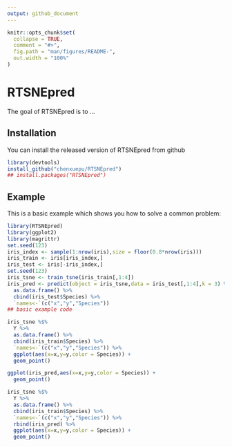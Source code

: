 ```yaml
---
output: github_document
---
```


<!-- README.md is generated from README.Rmd. Please edit that file -->

```r
knitr::opts_chunk$set(
  collapse = TRUE,
  comment = "#>",
  fig.path = "man/figures/README-",
  out.width = "100%"
)
```

# RTSNEpred

<!-- badges: start -->
<!-- badges: end -->

The goal of RTSNEpred is to ...

## Installation

<!-- You can install the released version of RTSNEpred from [CRAN](https://CRAN.R-project.org) with: -->
You can install the released version of RTSNEpred from github
``` r
library(devtools)
install_github("chenxuepu/RTSNEpred")
## install.packages("RTSNEpred")
```

## Example

This is a basic example which shows you how to solve a common problem:

```r
library(RTSNEpred)
library(ggplot2)
library(magrittr)
set.seed(123)
iris_index <- sample(1:nrow(iris),size = floor(0.8*nrow(iris)))
iris_train <- iris[iris_index,]
iris_test <- iris[-iris_index,]
set.seed(123)
iris_tsne <- train_tsne(iris_train[,1:4])
iris_pred <- predict(object = iris_tsne,data = iris_test[,1:4],k = 3) %>%
  as.data.frame() %>%
  cbind(iris_test$Species) %>%
  `names<-`(c("x","y","Species"))
## basic example code
```


```r
iris_tsne %$%
  Y %>%
  as.data.frame() %>%
  cbind(iris_train$Species) %>%
  `names<-`(c("x","y","Species")) %>%
  ggplot(aes(x=x,y=y,color = Species)) +
  geom_point()
```

```r
ggplot(iris_pred,aes(x=x,y=y,color = Species)) +
  geom_point()
```

```r
iris_tsne %$%
  Y %>%
  as.data.frame() %>%
  cbind(iris_train$Species) %>%
  `names<-`(c("x","y","Species")) %>%
  rbind(iris_pred) %>%
  ggplot(aes(x=x,y=y,color = Species)) +
  geom_point()

```

